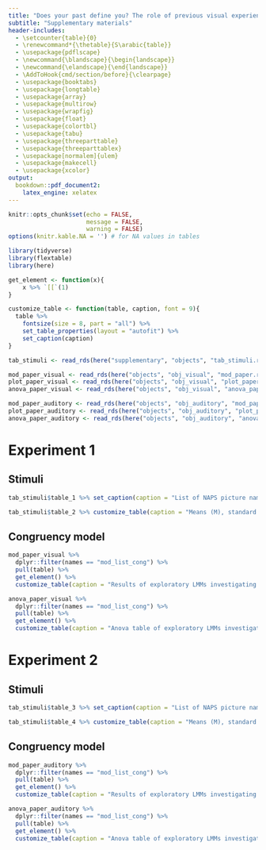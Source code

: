 ```yaml
---
title: "Does your past define you? The role of previous visual experience in predicting new affective pictures and sounds"
subtitle: "Supplementary materials"
header-includes:
  - \setcounter{table}{0} 
  - \renewcommand*{\thetable}{S\arabic{table}}
  - \usepackage{pdflscape}
  - \newcommand{\blandscape}{\begin{landscape}}
  - \newcommand{\elandscape}{\end{landscape}}
  - \AddToHook{cmd/section/before}{\clearpage}
  - \usepackage{booktabs}
  - \usepackage{longtable}
  - \usepackage{array}
  - \usepackage{multirow}
  - \usepackage{wrapfig}
  - \usepackage{float}
  - \usepackage{colortbl}
  - \usepackage{tabu}
  - \usepackage{threeparttable}
  - \usepackage{threeparttablex}
  - \usepackage[normalem]{ulem}
  - \usepackage{makecell}
  - \usepackage{xcolor}
output: 
  bookdown::pdf_document2:
    latex_engine: xelatex
---
```


```r
knitr::opts_chunk$set(echo = FALSE,
                      message = FALSE,
                      warning = FALSE)
options(knitr.kable.NA = '') # for NA values in tables
```

```r
library(tidyverse)
library(flextable)
library(here)
```

```r
get_element <- function(x){
    x %>% `[[`(1)
}

customize_table <- function(table, caption, font = 9){
  table %>% 
    fontsize(size = 8, part = "all") %>% 
    set_table_properties(layout = "autofit") %>% 
    set_caption(caption)
}
```

```r
tab_stimuli <- read_rds(here("supplementary", "objects", "tab_stimuli.rds"))
```

```r
mod_paper_visual <- read_rds(here("objects", "obj_visual", "mod_paper.rds"))
plot_paper_visual <- read_rds(here("objects", "obj_visual", "plot_paper.rds"))
anova_paper_visual <- read_rds(here("objects", "obj_visual", "anova_paper.rds"))
```

```r
mod_paper_auditory <- read_rds(here("objects", "obj_auditory", "mod_paper.rds"))
plot_paper_auditory <- read_rds(here("objects", "obj_auditory", "plot_paper.rds"))
anova_paper_auditory <- read_rds(here("objects", "obj_auditory", "anova_paper.rds"))
```

# Experiment 1

## Stimuli

```r
tab_stimuli$table_1 %>% set_caption(caption = "List of NAPS picture names used as S2s in Experiment 1, sorted by valence (Neg = negative, Neu = neutral).") %>% width(j = 2, 5, unit = "in") %>% fontsize(size = 8, part = "all") %>% knitr::knit_print()
```

```r
tab_stimuli$table_2 %>% customize_table(caption = "Means (M), standard deviations (SD), and results of two-tailed t-tests assuming unequal variance in luminance, contrast, complexity indices (i.e., JPEG size, entropy), and color space indices (i.e., LABL, LABA, LABB), referred to negative (Neg) and neutral (Neu) NAPS pictures employed as S2s in Experiment 1.") %>% knitr::knit_print()
```

## Congruency model

```r
mod_paper_visual %>% 
  dplyr::filter(names == "mod_list_cong") %>% 
  pull(table) %>% 
  get_element() %>% 
  customize_table(caption = "Results of exploratory LMMs investigating the effect of S2 congruency (congruent vs. incongruent) on valence and arousal ratings in Experiment 1. SE = standard error.")
```

\newpage

```r
anova_paper_visual %>% 
  dplyr::filter(names == "mod_list_cong") %>% 
  pull(table) %>% 
  get_element() %>% 
  customize_table(caption = "Anova table of exploratory LMMs investigating the effect of S2 congruency (congruent vs. incongruent) on valence and arousal ratings in Experiment 1.")
```

# Experiment 2

## Stimuli

```r
tab_stimuli$table_3 %>% set_caption(caption = "List of NAPS picture names used as S2s in Experiment 1, sorted by valence (Neg = negative, Neu = neutral).") %>% width(j = c(2,3), width = 2.5, unit = "in") %>% fontsize(size = 8, part = "all") %>% knitr::knit_print()
```

```r
tab_stimuli$table_4 %>% customize_table(caption = "Means (M), standard deviations (SD), and results of two-tailed t-tests assuming unequal variance in luminance, contrast, complexity indices (i.e., JPEG size, entropy), and color space indices (i.e., LABL, LABA, LABB) for affective pictures, and in physical properties (i.e., min dB, max dB, peak dB) for affective sounds, referred to negative (Neg) and neutral (Neu) NAPS pictures and IADS-2 sounds employed as S2s in Experiment 2.") %>% knitr::knit_print()
```

## Congruency model

```r
mod_paper_auditory %>% 
  dplyr::filter(names == "mod_list_cong") %>% 
  pull(table) %>% 
  get_element() %>% 
  customize_table(caption = "Results of exploratory LMMs investigating the effect of S2 congruency (congruent vs. incongruent) on valence and arousal ratings in Experiment 2. SE = standard error.")
```

\pagebreak

```r
anova_paper_auditory %>% 
  dplyr::filter(names == "mod_list_cong") %>% 
  pull(table) %>% 
  get_element() %>% 
  customize_table(caption = "Anova table of exploratory LMMs investigating the effect of S2 congruency (congruent vs. incongruent) on valence and arousal ratings in Experiment 2. SE = standard error.")
```
